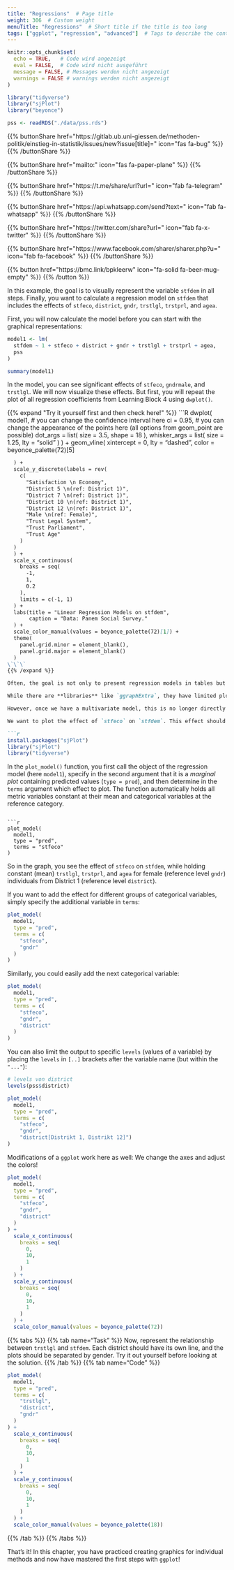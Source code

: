 ```yaml
---
title: "Regressions"  # Page title
weight: 306  # Custom weight
menuTitle: "Regressions"  # Short title if the title is too long
tags: ["ggplot", "regression", "advanced"]  # Tags to describe the content
---
```

```r
knitr::opts_chunk$set(
  echo = TRUE,   # Code wird angezeigt
  eval = FALSE,  # Code wird nicht ausgeführt
  message = FALSE, # Messages werden nicht angezeigt
  warnings = FALSE # warnings werden nicht angezeigt
)

library("tidyverse")
library("sjPlot")
library("beyonce")

pss <- readRDS("./data/pss.rds")
```

{{% buttonShare href=\"https\:\/\/gitlab.ub.uni-giessen.de\/methoden-politik\/einstieg-in-statistik\/issues\/new?issue[title]=\" icon=\"fas fa-bug\" %}} {{% /buttonShare %}} 

{{% buttonShare href=\"mailto\:\" icon=\"fas fa-paper-plane\" %}} {{% /buttonShare %}}

{{% buttonShare href=\"https\:\/\/t.me\/share\/url?url=\" icon=\"fab fa-telegram\" %}} {{% /buttonShare %}}

{{% buttonShare href=\"https\:\/\/api.whatsapp.com\/send?text=\" icon=\"fab fa-whatsapp\" %}} {{% /buttonShare %}}

{{% buttonShare href=\"https\:\/\/twitter.com\/share?url=\" icon=\"fab fa-x-twitter\" %}} {{% /buttonShare %}}

{{% buttonShare href=\"https\:\/\/www.facebook.com\/sharer\/sharer.php?u=\" icon=\"fab fa-facebook\" %}} {{% /buttonShare %}}

{{% button href=\"https\:\/\/bmc.link\/bpkleerw\" icon=\"fa-solid fa-beer-mug-empty\" %}} {{% /button %}}

In this example, the goal is to visually represent the variable `stfdem` in all steps. Finally, you want to calculate a regression model on `stfdem` that includes the effects of `stfeco`, `district`, `gndr`, `trstlgl`, `trstprl`, and `agea`.

First, you will now calculate the model before you can start with the graphical representations:
```r
model1 <- lm(
  stfdem ~ 1 + stfeco + district + gndr + trstlgl + trstprl + agea,
  pss
)

summary(model1)
```

In the model, you can see significant effects of `stfeco`, `gndrmale`, and `trstlgl`. We will now visualize these effects. But first, you will repeat the plot of all regression coefficients from Learning Block 4 using `dwplot()`.

{{% expand \"Try it yourself first and then check here!\" %}}
\`\`\`R
dwplot(
  model1,
  # you can change the confidence interval here
  ci = 0.95, 
  # you can change the appearance of the points here (all options from geom_point are possible)
  dot_args = list(
    size = 3.5,
    shape = 18
  ),
  whisker_args = list(
    size = 1.25, 
    lty = "solid"
  )
) +
  geom_vline(
    xintercept = 0,
    lty = "dashed",
    color = beyonce_palette(72)[5] 

```markdown
  ) +
  scale_y_discrete(labels = rev(
    c(
      "Satisfaction \n Economy", 
      "District 5 \n(ref: District 1)",
      "District 7 \n(ref: District 1)",
      "District 10 \n(ref: District 1)",
      "District 12 \n(ref: District 1)",
      "Male \n(ref: Female)",
      "Trust Legal System",
      "Trust Parliament", 
      "Trust Age"
    )
  )
  ) + 
  scale_x_continuous(
    breaks = seq(
      -1, 
      1,
      0.2
    ),
    limits = c(-1, 1)
  ) +
  labs(title = "Linear Regression Models on stfdem",
       caption = "Data: Panem Social Survey."
  ) +
  scale_color_manual(values = beyonce_palette(72)[1]) +
  theme(
    panel.grid.minor = element_blank(),
    panel.grid.major = element_blank()
  )
\`\`\`
{{% /expand %}}

Often, the goal is not only to present regression models in tables but also to graphically represent specific effects, such as the significant effects. Here we present a method: manually through custom **predictions**.

While there are **libraries** like `ggraphExtra`, they have limited plotting capabilities.

However, once we have a multivariate model, this is no longer directly possible. We need to hold the other effects constant to correctly represent the visualization. But it is still easy to implement once you understand what **holding constant** means.

We want to plot the effect of `stfeco` on `stfdem`. This effect should always be interpreted in conjunction with the other effects. To plot the effect, we hold the other effect(s) constant. For this, we use the `sjPlot` **library** and utilize the `plot_model()` function. You also need to load `ggplot`.

```r
install.packages("sjPlot")
library("sjPlot")
library("tidyverse")
```

In the `plot_model()` function, you first call the object of the regression model (here `model1`), specify in the second argument that it is a *marginal plot* containing predicted values (`type = pred`), and then determine in the `terms` argument which effect to plot. The function automatically holds all metric variables constant at their mean and categorical variables at the reference category.
```

```r
plot_model(
  model1, 
  type = "pred",
  terms = "stfeco"
)
```

So in the graph, you see the effect of `stfeco` on `stfdem`, while holding constant (mean) `trstlgl`, `trstprl`, and `agea` for female (reference level `gndr`) individuals from District 1 (reference level `district`).

If you want to add the effect for different groups of categorical variables, simply specify the additional variable in `terms`:
```r
plot_model(
  model1, 
  type = "pred",
  terms = c(
    "stfeco",
    "gndr"
  )
)
```

Similarly, you could easily add the next categorical variable:
```r
plot_model(
  model1, 
  type = "pred",
  terms = c(
    "stfeco",
    "gndr",
    "district"
  )
)
```

You can also limit the output to specific `levels` (values of a variable) by placing the `levels` in `[..]` brackets after the variable name (but within the `"..."`):
```r
# levels von district
levels(pss$district)

plot_model(
  model1, 
  type = "pred",
  terms = c(
    "stfeco",
    "gndr",
    "district[Distrikt 1, Distrikt 12]")
)
```

Modifications of a `ggplot` work here as well: We change the axes and adjust the colors!
```r
plot_model(
  model1, 
  type = "pred",
  terms = c(
    "stfeco",
    "gndr",
    "district"
  )
) +
  scale_x_continuous(
    breaks = seq(
      0, 
      10, 
      1
    )
  ) +
  scale_y_continuous(
    breaks = seq(
      0, 
      10, 
      1
    )
  ) +
  scale_color_manual(values = beyonce_palette(72))
```

{{% tabs %}}
{{% tab name="Task" %}}
Now, represent the relationship between `trstlgl` and `stfdem`. Each district should have its own line, and the plots should be separated by gender. Try it out yourself before looking at the solution.
{{% /tab %}}
{{% tab name="Code" %}}
```R
plot_model(
  model1, 
  type = "pred",
  terms = c(
    "trstlgl",
    "district",
    "gndr"
  )
) +
  scale_x_continuous(
    breaks = seq(
      0, 
      10, 
      1
    )
  ) +
  scale_y_continuous(
    breaks = seq(
      0, 
      10, 
      1
    )
  ) +
  scale_color_manual(values = beyonce_palette(18))
```
{{% /tab %}}
{{% /tabs %}}

That's it! In this chapter, you have practiced creating graphics for individual methods and now have mastered the first steps with `ggplot`!
